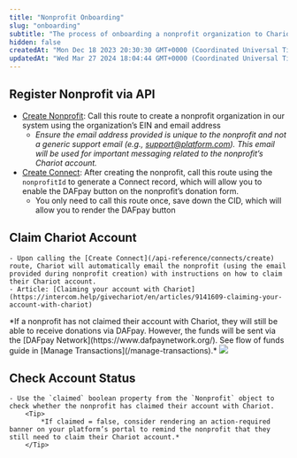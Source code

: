 ```yaml
---
title: "Nonprofit Onboarding"
slug: "onboarding"
subtitle: "The process of onboarding a nonprofit organization to Chariot"
hidden: false
createdAt: "Mon Dec 18 2023 20:30:30 GMT+0000 (Coordinated Universal Time)"
updatedAt: "Wed Mar 27 2024 18:04:44 GMT+0000 (Coordinated Universal Time)"
---
```


## Register Nonprofit via API

- [Create Nonprofit](/api-reference/nonprofits/create): Call this route to create a nonprofit organization in our system using the organization’s EIN and email address
    - *Ensure the email address provided is unique to the nonprofit and not a generic support email (e.g., support@platform.com). This email will be used for important messaging related to the nonprofit’s Chariot account.*
- [Create Connect](/api-reference/connects/create): After creating the nonprofit, call this route using the `nonprofitId` to generate a Connect record, which will allow you to enable the DAFpay button on the nonprofit’s donation form.
    - You only need to call this route once, save down the CID, which will allow you to render the DAFpay button

## Claim Chariot Account
    - Upon calling the [Create Connect](/api-reference/connects/create) route, Chariot will automatically email the nonprofit (using the email provided during nonprofit creation) with instructions on how to claim their Chariot account.
    - Article: [Claiming your account with Chariot](https://intercom.help/givechariot/en/articles/9141609-claiming-your-account-with-chariot)

<Note>
*If a nonprofit has not claimed their account with Chariot, they will still be able to receive donations via DAFpay.
However, the funds will be sent via the [DAFpay Network](https://www.dafpaynetwork.org/).
See flow of funds guide in [Manage Transactions](/manage-transactions).*
</Note>

<Frame caption="Claim account email from Chariot">
    <img src='../../images/claim-account-reference-gb.png' />
</Frame>

## Check Account Status
    - Use the `claimed` boolean property from the `Nonprofit` object to check whether the nonprofit has claimed their account with Chariot.
        <Tip>
            *If claimed = false, consider rendering an action-required banner on your platform’s portal to remind the nonprofit that they still need to claim their Chariot account.*
        </Tip>

